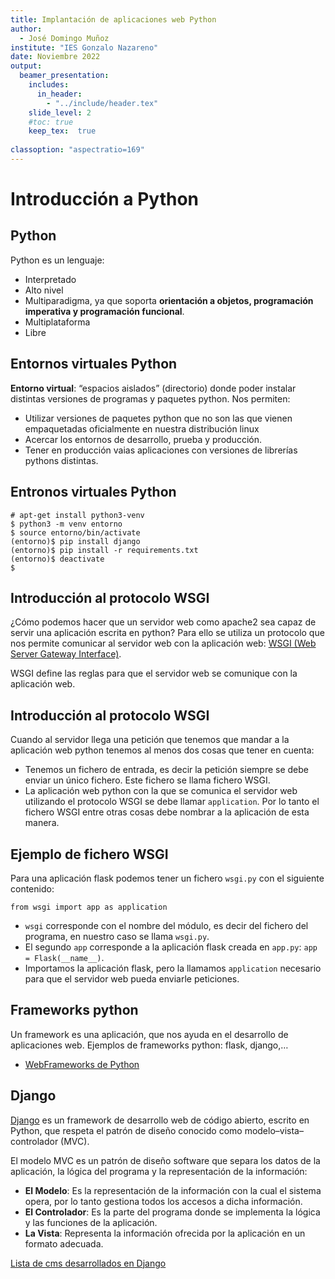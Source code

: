 ```yaml
---
title: Implantación de aplicaciones web Python
author: 
  - José Domingo Muñoz
institute: "IES Gonzalo Nazareno"
date: Noviembre 2022
output: 
  beamer_presentation:
    includes:
      in_header: 
        - "../include/header.tex"
    slide_level: 2
    #toc: true
    keep_tex:  true
    
classoption: "aspectratio=169"
---
```


# Introducción a Python

## Python

Python es un lenguaje:

* Interpretado
* Alto nivel
* Multiparadigma, ya que soporta **orientación a objetos, programación imperativa y programación funcional**.
* Multiplataforma
* Libre

## Entornos virtuales Python

**Entorno virtual**: "espacios aislados" (directorio) donde poder instalar distintas versiones de programas y paquetes python. Nos permiten:

* Utilizar versiones de paquetes python que no son las que vienen empaquetadas oficialmente en nuestra distribución linux
* Acercar los entornos de desarrollo, prueba y producción.
* Tener en producción vaias aplicaciones con versiones de librerías pythons distintas.

## Entronos virtuales Python

```
# apt-get install python3-venv 
$ python3 -m venv entorno
$ source entorno/bin/activate
(entorno)$ pip install django
(entorno)$ pip install -r requirements.txt
(entorno)$ deactivate
$
```

## Introducción al protocolo WSGI

¿Cómo podemos hacer que un servidor web como apache2 sea capaz de servir una aplicación escrita en python? Para ello se utiliza un protocolo que nos permite comunicar al servidor web con la aplicación web: [WSGI (Web Server Gateway Interface)](http://wsgi.readthedocs.io/en/latest/).

WSGI define las reglas para que el servidor web se comunique con la aplicación web.

## Introducción al protocolo WSGI

Cuando al servidor llega una petición que tenemos que mandar a la aplicación web python tenemos al menos dos cosas que tener en cuenta:

* Tenemos un fichero de entrada, es decir la petición siempre se debe enviar un único fichero. Este fichero se llama fichero WSGI.
* La aplicación web python con la que se comunica el servidor web utilizando el protocolo WSGI se debe llamar `application`. Por lo tanto el fichero WSGI entre otras cosas debe nombrar a la aplicación de esta manera.

## Ejemplo de fichero WSGI

Para una aplicación flask podemos tener un fichero `wsgi.py` con el siguiente contenido:

```
from wsgi import app as application
```

* `wsgi` corresponde con el nombre del módulo, es decir del fichero del programa, en nuestro caso se llama `wsgi.py`.
* El segundo `app` corresponde a la aplicación flask creada en `app.py`: `app = Flask(__name__)`.
* Importamos la aplicación flask, pero la llamamos `application` necesario para que el servidor web pueda enviarle peticiones.

## Frameworks python

Un framework es una aplicación, que nos ayuda en el desarrollo de aplicaciones web. Ejemplos de frameworks python: flask, django,...

* \color{blue}[WebFrameworks de Python](https://wiki.python.org/moin/WebFrameworks)\color{darkgray}

## Django

\color{blue}[Django](https://www.djangoproject.com/)\color{darkgrey} es un framework de desarrollo web de código abierto, escrito en Python, que respeta el patrón de diseño conocido como modelo–vista–controlador (MVC).

El modelo MVC es un patrón de diseño software que separa los datos de la aplicación, la lógica del programa y la representación de la información:

* **El Modelo**: Es la representación de la información con la cual el sistema opera, por lo tanto gestiona todos los accesos a dicha información.
* **El Controlador**: Es la parte del programa donde se implementa la lógica y las funciones de la aplicación.
* **La Vista**: Representa la información ofrecida por la aplicación en un formato adecuada.

\color{blue}[Lista de cms desarrollados en Django](https://djangopackages.org/grids/g/cms/)\color{darkgray}
